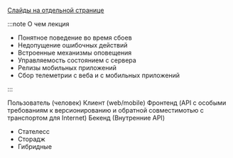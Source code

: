 
[Слайды на отдельной странице](/slides/13_clients)

<ClientsSlides embedded={true}/>

:::note О чем лекция

- Понятное поведение во время сбоев
- Недопущение ошибочных действий
- Встроенные механизмы оповещения
- Управляемость состоянием с сервера
- Релизы мобильных приложений
- Сбор телеметрии с веба и с мобильных приложений

:::

Пользователь (человек)
Клиент (web/mobile)
Фронтенд (API с особыми требованиям к версионированию и обратной совместимотью с транспортом для Internet)
Бекенд (Внутренние API)

- Стателесс
- Сторадж
- Гибридные
